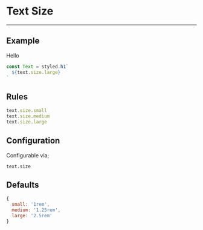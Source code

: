 
# Text Size

---

## Example

<Size>Hello</Size>

```js
const Text = styled.h1`
  ${text.size.large}
`
```

## Rules

```js
text.size.small
text.size.medium
text.size.large
```

## Configuration

Configurable via;

```
text.size
```

## Defaults

```js
{
  small: '1rem',
  medium: '1.25rem',
  large: '2.5rem'
}
```

